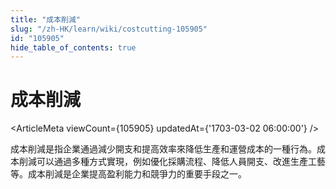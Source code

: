 ```yaml
---
title: "成本削減"
slug: "/zh-HK/learn/wiki/costcutting-105905"
id: "105905"
hide_table_of_contents: true
---
```



# 成本削減

<ArticleMeta viewCount={105905} updatedAt={'1703-03-02 06:00:00'} />

成本削減是指企業通過減少開支和提高效率來降低生產和運營成本的一種行為。成本削減可以通過多種方式實現，例如優化採購流程、降低人員開支、改進生產工藝等。成本削減是企業提高盈利能力和競爭力的重要手段之一。

